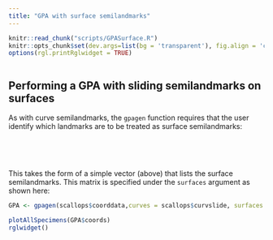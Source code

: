 ```yaml
---
title: "GPA with surface semilandmarks"
---
```


```r
knitr::read_chunk("scripts/GPASurface.R")
knitr::opts_chunk$set(dev.args=list(bg = 'transparent'), fig.align = 'center', class.source = ".custom-inline", class.output = ".custom-inline")
options(rgl.printRglwidget = TRUE)
```

```r

```

## **Performing a GPA with sliding semilandmarks on surfaces**

As with curve semilandmarks, the `gpagen` function requires that the user identify which landmarks are to be treated as surface semilandmarks: 

<div class = "code">
```r

```
</div>
<br></br>

This takes the form of a simple vector (above) that lists the surface semilandmarks. This matrix is specified under the `surfaces` argument as shown here:

<div class = "code">
```r
GPA <- gpagen(scallops$coorddata,curves = scallops$curvslide, surfaces = scallops$surfslide, print.progress = FALSE)

plotAllSpecimens(GPA$coords)
rglwidget()
```
</div>
<br></br>

```r

```